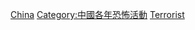 {{cat topic in year| topic=中國恐怖活動| year=2011}}

[[Category:2011年恐怖活动|China]]
[[Category:中國各年恐怖活動|Category:中國各年恐怖活動]]
[[Category:2011年中国刑事案件|Terrorist]]